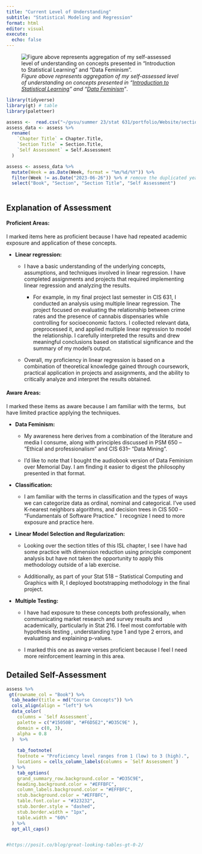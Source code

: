 ```yaml
---
title: "Current Level of Understanding"
subtitle: "Statistical Modeling and Regression" 
format: html
editor: visual
execute:
  echo: false
---
```


![*Figure above represents aggregation of my self-assessed level of understanding on concepts presented in "[Introduction to Statistical Learning](https://www.statlearning.com/){target="_blank"}" and "[Data Feminism](https://data-feminism.mitpress.mit.edu/){target="_blank"}"*.](images/knowledge_stellar.png)

```r
library(tidyverse)
library(gt) # table
library(paletteer)

```

```r
assess <-  read.csv("~/gvsu/summer 23/stat 631/portfolio/Website/sections/reflections/knowledge/assessment.csv")
assess_data <- assess %>% 
  rename(
    `Chapter Title` = Chapter.Title,
    `Section Title` = Section.Title,
    `Self Assessment` = Self.Assessment
  ) 

assess <- assess_data %>%
  mutate(Week = as.Date(Week, format = "%m/%d/%Y")) %>%
  filter(Week != as.Date("2023-06-26")) %>% # remove the duplicated year
  select("Book", "Section", "Section Title", "Self Assessment")
   

```

## Explanation of Assessment

#### **Proficient Areas:**

I marked items here as proficient because I have had repeated academic exposure and application of these concepts.

-   **Linear regression:**

    -   I have a basic understanding of the underlying concepts, assumptions, and techniques involved in linear regression. I have completed assignments and projects that required implementing linear regression and analyzing the results.

        -   For example, in my final project last semester in CIS 631, I conducted an analysis using multiple linear regression. The project focused on evaluating the relationship between crime rates and the presence of cannabis dispensaries while controlling for socioeconomic factors. I collected relevant data, preprocessed it, and applied multiple linear regression to model the relationship. I carefully interpreted the results and drew meaningful conclusions based on statistical significance and the summary of my model's output.

    -   Overall, my proficiency in linear regression is based on a combination of theoretical knowledge gained through coursework, practical application in projects and assignments, and the ability to critically analyze and interpret the results obtained.

#### **Aware Areas:**

I marked these items as aware because I am familiar with the terms,  but have limited practice applying the techniques.

-   **Data Feminism:**

    -   My awareness here derives from a combination of the literature and media I consume, along with principles discussed in PSM 650 -- "Ethical and professionalism" and CIS 631-- "Data Mining".

    -   I'd like to note that I bought the audiobook version of Data Feminism over Memorial Day. I am finding it easier to digest the philosophy presented in that format. 

-   **Classification:**

    -   I am familiar with the terms in classification and the types of ways we can categorize data as ordinal, nominal and categorical. I've used K-nearest neighbors algorithms, and decision trees in CIS 500 -- "Fundamentals of Software Practice."  I recognize I need to more exposure and practice here.

-   **Linear Model Selection and Regularization:**

    -   Looking over the section titles of this ISL chapter, I see I have had some practice with dimension reduction using principle component analysis but have not taken the opportunity to apply this methodology outside of a lab exercise.

    -   Additionally, as part of your Stat 518 -- Statistical Computing and Graphics with R, I deployed bootstrapping methodology in the final project.

-   **Multiple Testing:**

    -   I have had exposure to these concepts both professionally, when communicating market research and survey results and academically, particularly in Stat 216. I feel most comfortable with hypothesis testing , understanding type 1 and type 2 errors, and evaluating and explaining p-values.

    -   I marked this one as aware verses proficient because I feel I need more reinforcement learning in this area.

## Detailed Self-Assessment

```r

assess %>% 
 gt(rowname_col = "Book") %>%
  tab_header(title = md("Course Concepts")) %>% 
  cols_align(align = "left") %>% 
  data_color(
    columns = `Self Assessment`,
    palette = c("#15050B", "#F6D5E2","#D35C9E" ),
    domain = c(0, 3),
    alpha = 0.8
  )  %>% 
  
    tab_footnote(
    footnote = "Proficiency level ranges from 1 (low) to 3 (high).",
    locations = cells_column_labels(columns = `Self Assessment`)
  ) %>% 
    tab_options(
    grand_summary_row.background.color = "#D35C9E",
    heading.background.color = "#EFFBFC",
    column_labels.background.color = "#EFFBFC",
    stub.background.color = "#EFFBFC",
    table.font.color = "#323232",
    stub.border.style = "dashed",
    stub.border.width = "1px",
    table.width = "60%"
  ) %>%
  opt_all_caps()


#https://posit.co/blog/great-looking-tables-gt-0-2/

```
